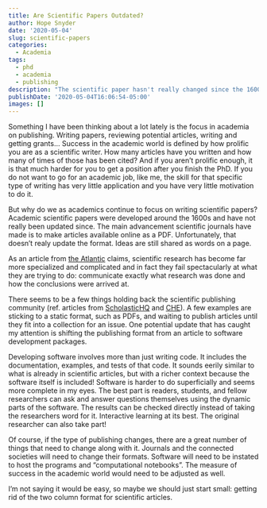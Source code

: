 ```yaml
---
title: Are Scientific Papers Outdated?
author: Hope Snyder
date: '2020-05-04'
slug: scientific-papers
categories:
  - Academia
tags:
  - phd
  - academia
  - publishing
description: "The scientific paper hasn't really changed since the 1600s.  Are they overdue for an update?"
publishDate: '2020-05-04T16:06:54-05:00'
images: []
---
```


Something I have been thinking about a lot lately is the focus in academia on publishing.  Writing papers, reviewing potential articles, writing and getting grants...  Success in the academic world is defined by how prolific you are as a scientific writer.  How many articles have you written and how many of times of those has been cited?  And if you aren't prolific enough, it is that much harder for you to get a position after you finish the PhD.  If you do not want to go for an academic job, like me, the skill for that specific type of writing has very little application and you have very little motivation to do it.  

But why do we as academics continue to focus on writing scientific papers?  Academic scientific papers were developed around the 1600s and have not really been updated since.  The main advancement scientific journals have made is to make articles available online as a PDF.  Unfortunately, that doesn't realy update the format.  Ideas are still shared as words on a page. 

As an article from [the Atlantic](https://www.theatlantic.com/science/archive/2018/04/the-scientific-paper-is-obsolete/556676/) claims, scientific research has become far more specialized and complicated and in fact they fail spectacularly at what they are trying to do: communicate exactly what research was done and how the conclusions were arrived at.

There seems to be a few things holding back the scientific publishing community (ref. articles from [ScholasticHQ](https://blog.scholasticahq.com/post/why-academic-journals-are-following-outdated-publishing-practices/) and [CHE](https://www.chronicle.com/article/The-Scientific-Paper-Is/248045)).  A few examples are sticking to a static format, such as PDFs, and waiting to publish articles until they fit into a collection for an issue.  One potential update that has caught my attention is shifting the publishing format from an article to software development packages.

Developing software involves more than just writing code.  It includes the documentation, examples, and tests of that code.  It sounds eerily similar to what is already in scientific articles, but with a richer context because the software itself is included!  Software is harder to do superficially and seems more complete in my eyes.  The best part is readers, students, and fellow researchers can ask and answer questions themselves using the dynamic parts of the software.  The results can be checked directly instead of taking the researchers word for it.  Interactive learning at its best. The original researcher can also take part!

Of course, if the type of publishing changes, there are a great number of things that need to change along with it.  Journals and the connected societies will need to change their formats.  Software will need to be instated to host the programs and "computational notebooks".  The measure of success in the academic world would need to be adjusted as well.  

I'm not saying it would be easy, so maybe we should just start small: getting rid of the two column format for scientific articles.






